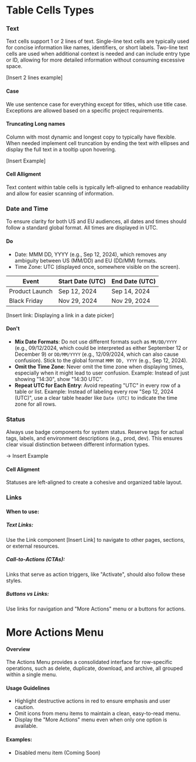 

<Meta of={TableStories} />

# Table Cells Types

### Text

Text cells support 1 or 2 lines of text. Single-line text cells are typically used for concise information like names, identifiers, or short labels. Two-line text cells are used when additional context is needed and can include entry type or ID, allowing for more detailed information without consuming excessive space.

[Insert 2 lines example]

#### Case

We use sentence case for everything except for titles, which use title case. Exceptions are allowed based on a specific project requirements.

#### Truncating Long names

Column with most dynamic and longest copy to typically have flexible. When needed implement cell truncation by ending the text with ellipses and display the full text in a tooltip upon hovering.

[Insert Example]

#### Cell Alligment

Text content within table cells is typically left-aligned to enhance readability and allow for easier scanning of information.
### Date and Time

To ensure clarity for both US and EU audiences, all dates and times should follow a standard global format. All times are displayed in UTC.

#### Do

- Date: MMM DD, YYYY (e.g., Sep 12, 2024), which removes any ambiguity between US (MM/DD) and EU (DD/MM) formats.
- Time Zone: UTC (displayed once, somewhere visible on the screen).

| Event          | Start Date (UTC) | End Date (UTC) |
| -------------- | ---------------- | -------------- |
| Product Launch | Sep 12, 2024     | Sep 14, 2024   |
| Black Friday   | Nov 29, 2024     | Nov 29, 2024   |

[Insert link: Displaying a link in a date picker]

#### Don't

- **Mix Date Formats**: Do not use different formats such as `MM/DD/YYYY` (e.g., 09/12/2024, which could be interpreted as either September 12 or December 9) or `DD/MM/YYYY` (e.g., 12/09/2024, which can also cause confusion). Stick to the global format `MMM DD, YYYY` (e.g., Sep 12, 2024).
- **Omit the Time Zone**: Never omit the time zone when displaying times, especially when it might lead to user confusion. Example: Instead of just showing "14:30", show "14:30 UTC".
- **Repeat UTC for Each Entry**: Avoid repeating "UTC" in every row of a table or list. Example: Instead of labeling every row "Sep 12, 2024 (UTC)", use a clear table header like `Date (UTC)` to indicate the time zone for all rows.


### Status

Always use badge components for system status. Reserve tags for actual tags, labels, and environment descriptions (e.g., prod, dev). This ensures clear visual distinction between different information types.


-> Insert Example

#### Cell Aligment

Statuses are left-aligned to create a cohesive and organized table layout.

### Links

#### When to use:

##### Text Links:

Use the Link component [Insert Link] to navigate to other pages, sections, or external resources.

##### Call-to-Actions (CTAs):

Links that serve as action triggers, like "Activate", should also follow these styles.

##### Buttons vs Links:

Use links for navigation and "More Actions" menu or a buttons for actions.

# More Actions Menu

#### Overview

The Actions Menu provides a consolidated interface for row-specific operations, such as delete, duplicate, download, and archive, all grouped within a single menu.

#### Usage Guidelines

- Highlight destructive actions in red to ensure emphasis and user caution.
- Omit icons from menu items to maintain a clean, easy-to-read menu.
- Display the "More Actions" menu even when only one option is available.

#### Examples:

- Disabled menu item (Coming Soon)

